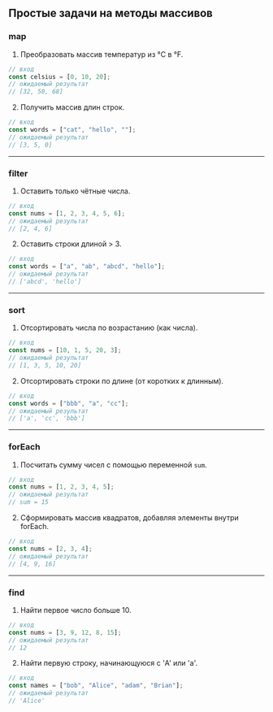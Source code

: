 ## Простые задачи на методы массивов

### map

1. Преобразовать массив температур из °C в °F.

```js
// вход
const celsius = [0, 10, 20];
// ожидаемый результат
// [32, 50, 68]
```

2. Получить массив длин строк.

```js
// вход
const words = ["cat", "hello", ""];
// ожидаемый результат
// [3, 5, 0]
```

---

### filter

1. Оставить только чётные числа.

```js
// вход
const nums = [1, 2, 3, 4, 5, 6];
// ожидаемый результат
// [2, 4, 6]
```

2. Оставить строки длиной > 3.

```js
// вход
const words = ["a", "ab", "abcd", "hello"];
// ожидаемый результат
// ['abcd', 'hello']
```

---

### sort

1. Отсортировать числа по возрастанию (как числа).

```js
// вход
const nums = [10, 1, 5, 20, 3];
// ожидаемый результат
// [1, 3, 5, 10, 20]
```

2. Отсортировать строки по длине (от коротких к длинным).

```js
// вход
const words = ["bbb", "a", "cc"];
// ожидаемый результат
// ['a', 'cc', 'bbb']
```

---

### forEach

1. Посчитать сумму чисел с помощью переменной `sum`.

```js
// вход
const nums = [1, 2, 3, 4, 5];
// ожидаемый результат
// sum = 15
```

2. Сформировать массив квадратов, добавляя элементы внутри forEach.

```js
// вход
const nums = [2, 3, 4];
// ожидаемый результат
// [4, 9, 16]
```

---

### find

1. Найти первое число больше 10.

```js
// вход
const nums = [3, 9, 12, 8, 15];
// ожидаемый результат
// 12
```

2. Найти первую строку, начинающуюся с 'A' или 'a'.

```js
// вход
const names = ["bob", "Alice", "adam", "Brian"];
// ожидаемый результат
// 'Alice'
```
